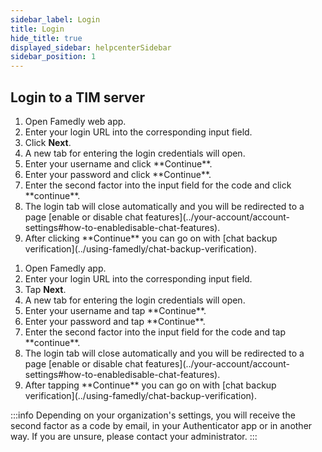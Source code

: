 ```yaml
---
sidebar_label: Login
title: Login
hide_title: true
displayed_sidebar: helpcenterSidebar
sidebar_position: 1
---
```




<div class="hero hero--primary">
  <div class="container">
    <h2 class="hero__title">Login to a TIM server</h2>
  </div>
</div>

<Tabs>
  <TabItem value="desktop" label="Desktop">
  <ol>
    <li>Open Famedly web app.</li>
    <li>Enter your login URL into the corresponding input field.</li>
    <li>Click <b>Next</b>.</li>
    <li>A new tab for entering the login credentials will open.</li>
    <li>Enter your username and click **Continue**.</li>
    <li>Enter your password and click **Continue**.</li>
    <li>Enter the second factor into the input field for the code and click **continue**.</li>
    <li>The login tab will close automatically and you will be redirected to a page [enable or disable chat features](../your-account/account-settings#how-to-enabledisable-chat-features).</li>
    <li>After clicking **Continue** you can go on with [chat backup verification](../using-famedly/chat-backup-verification).</li>
  </ol>
  </TabItem>
  <TabItem value="mobile" label="Mobile">
  <ol>
    <li>Open Famedly app.</li>
    <li>Enter your login URL into the corresponding input field.</li>
    <li>Tap <b>Next</b>.</li>
    <li>A new tab for entering the login credentials will open.</li>
    <li>Enter your username and tap **Continue**.</li>
    <li>Enter your password and tap **Continue**.</li>
    <li>Enter the second factor into the input field for the code and tap **continue**.</li>
    <li>The login tab will close automatically and you will be redirected to a page [enable or disable chat features](../your-account/account-settings#how-to-enabledisable-chat-features).</li>
    <li>After tapping **Continue** you can go on with [chat backup verification](../using-famedly/chat-backup-verification).</li>
  </ol>
  </TabItem>
</Tabs>

:::info
Depending on your organization's settings, you will receive the second factor as a code by email, in your Authenticator app or in another way. If you are unsure, please contact your administrator.
:::

